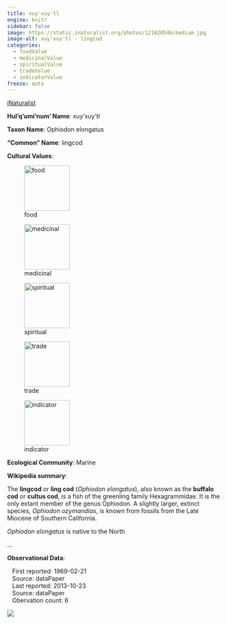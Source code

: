 ```yaml
---
title: xuy'xuy'tl
engine: knitr
sidebar: false
image: https://static.inaturalist.org/photos/121620546/medium.jpg
image-alt: xuy'xuy'tl - lingcod
categories:
  - foodValue
  - medicinalValue
  - spiritualValue
  - tradeValue
  - indicatorValue
freeze: auto
---
```


<div role="img" class="imerss-photo" style="background-image: url(https://static.inaturalist.org/photos/121620546/medium.jpg)" 
 alt="xuy'xuy'tl - lingcod">
 <a href="https://www.inaturalist.org/taxa/52539" target="_blank" class="taxonDisplay-iNat-extern">iNaturalist<span class="external-link"></span></a>
</div>

**Hul'q'umi'num' Name**: xuy'xuy'tl



**Taxon Name**: Ophiodon elongatus

**"Common" Name**: lingcod

**Cultural Values**:

:::{layout-nrow=1}
![food](/files/food.svg){width=106px}

![medicinal](/files/medicinal.svg){width=106px}

![spiritual](/files/spiritual.svg){width=106px}

![trade](/files/trade.svg){width=106px}

![indicator](/files/indicator.svg){width=106px}
:::

**Ecological Community**: Marine

**Wikipedia summary**:
<p class="mw-empty-elt">
</p>

<p>The <b>lingcod</b> or <b>ling cod</b> (<i>Ophiodon  elongatus</i>), also known as the <b>buffalo cod</b> or <b>cultus cod</b>, is a fish of the greenling family Hexagrammidae. It is the only extant member of the genus Ophiodon. A slightly larger, extinct species, <i>Ophiodon ozymandias</i>, is known from fossils from the Late Miocene of Southern California.
</p><p><i>Ophiodon  elongatus</i> is native to the North</p>...

**Observational Data**:

|    First reported: 1969-02-21

|    Source: dataPaper

|    Last reported: 2013-10-23

|    Source: dataPaper

|    Obervation count: 6

![](community_dist.png)
